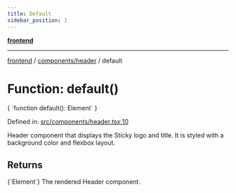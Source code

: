 ```yaml
---
title: Default
sidebar_position: 1
---
```



[**frontend**](../../..)

***

[frontend](../../..) / [components/header](..) / default

# Function: default()

<CodeBlock language="ts">
{ `function default(): Element` }
</CodeBlock>

Defined in: [src/components/header.tsx:10](https://github.com/svsticky/CommitteeClash/blob/f974faa16c13593c1cc0eea50bf89b045abdabb5/frontend/src/components/header.tsx#L10)

Header component that displays the Sticky logo and title.
It is styled with a background color and flexbox layout.

## Returns
<CodeBlock language="ts">
{`Element`}
</CodeBlock>
The rendered Header component.
